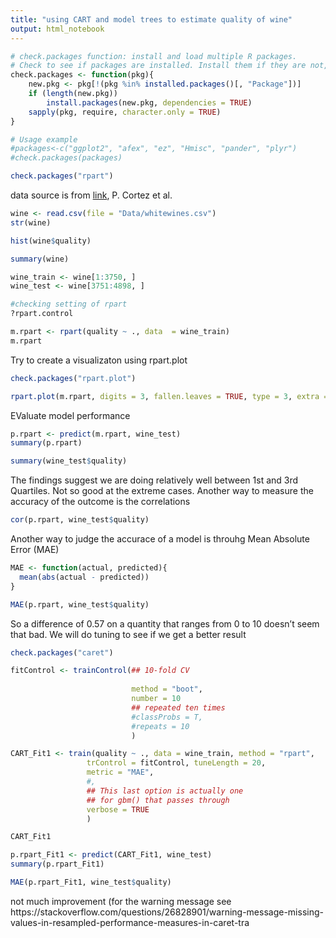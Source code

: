```yaml
---
title: "using CART and model trees to estimate quality of wine"
output: html_notebook
---
```



```r
# check.packages function: install and load multiple R packages.
# Check to see if packages are installed. Install them if they are not, then load them into the R session.
check.packages <- function(pkg){
    new.pkg <- pkg[!(pkg %in% installed.packages()[, "Package"])]
    if (length(new.pkg)) 
        install.packages(new.pkg, dependencies = TRUE)
    sapply(pkg, require, character.only = TRUE)
}

# Usage example
#packages<-c("ggplot2", "afex", "ez", "Hmisc", "pander", "plyr")
#check.packages(packages)
```

```r
check.packages("rpart")

```


data source is from [link](http://archive.ics.uci.edu/ml), P. Cortez et al.
```r
wine <- read.csv(file = "Data/whitewines.csv")
str(wine)

```

```r
hist(wine$quality)
```

```r
summary(wine)
```

```r
wine_train <- wine[1:3750, ]
wine_test <- wine[3751:4898, ]
```


```r
#checking setting of rpart
?rpart.control
```



```r
m.rpart <- rpart(quality ~ ., data  = wine_train)
m.rpart
```

Try to create a visualizaton using rpart.plot

```r
check.packages("rpart.plot")
```


```r
rpart.plot(m.rpart, digits = 3, fallen.leaves = TRUE, type = 3, extra = 101)
```


EValuate model performance

```r
p.rpart <- predict(m.rpart, wine_test)
summary(p.rpart)
```

```r
summary(wine_test$quality)
```

The findings suggest we are doing relatively well between 1st and 3rd Quartiles. Not so good at the extreme cases. Another way to measure the accuracy of the outcome is the correlations

```r
cor(p.rpart, wine_test$quality)
```

Another way to judge the accurace of a model is throuhg Mean Absolute Error (MAE)

```r
MAE <- function(actual, predicted){
  mean(abs(actual - predicted))
}
```


```r
MAE(p.rpart, wine_test$quality)
```

So a difference of 0.57 on a quantity that ranges from 0 to 10 doesn't seem that bad. We will do tuning to see if we get a better result

```r
check.packages("caret")
```

```r
fitControl <- trainControl(## 10-fold CV
                          
                           method = "boot",
                           number = 10
                           ## repeated ten times
                           #classProbs = T,
                           #repeats = 10
                           )

CART_Fit1 <- train(quality ~ ., data = wine_train, method = "rpart", 
                 trControl = fitControl, tuneLength = 20,
                 metric = "MAE",
                 #,
                 ## This last option is actually one
                 ## for gbm() that passes through
                 verbose = TRUE
                 )

```

```r
CART_Fit1
```


```r

p.rpart_Fit1 <- predict(CART_Fit1, wine_test)
summary(p.rpart_Fit1)
```

```r
MAE(p.rpart_Fit1, wine_test$quality)
```

not much improvement (for the warning message see https://stackoverflow.com/questions/26828901/warning-message-missing-values-in-resampled-performance-measures-in-caret-tra
